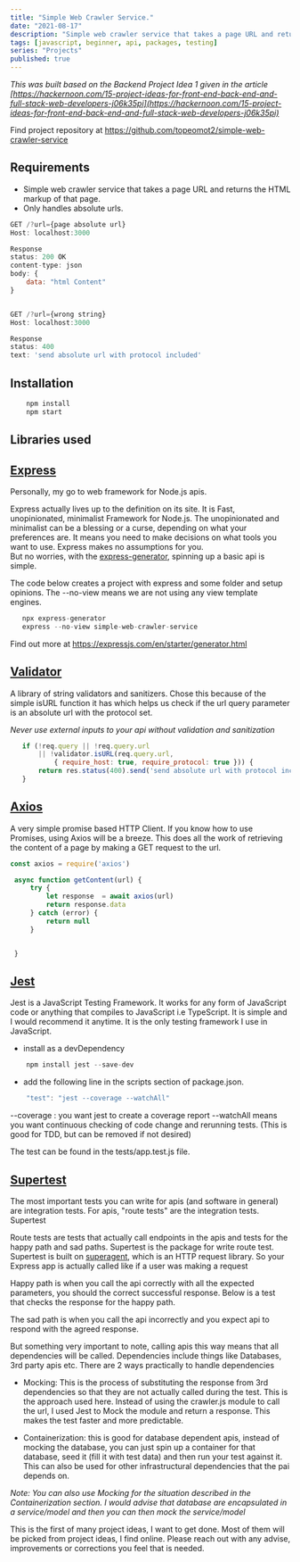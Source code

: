 ```yaml
---
title: "Simple Web Crawler Service."
date: "2021-08-17"
description: "Simple web crawler service that takes a page URL and returns the HTML markup of that page."
tags: [javascript, beginner, api, packages, testing]
series: "Projects"
published: true
---
```


_This was built based on the Backend Project Idea 1 given in the article [https://hackernoon.com/15-project-ideas-for-front-end-back-end-and-full-stack-web-developers-j06k35pi](https://hackernoon.com/15-project-ideas-for-front-end-back-end-and-full-stack-web-developers-j06k35pi)_

Find project repository at https://github.com/topeomot2/simple-web-crawler-service

## Requirements

- Simple web crawler service that takes a page URL and returns the HTML markup of that page.
- Only handles absolute urls.

```js
GET /?url={page absolute url}
Host: localhost:3000

Response
status: 200 OK
content-type: json
body: {
    data: "html Content"
}


GET /?url={wrong string}
Host: localhost:3000

Response
status: 400
text: 'send absolute url with protocol included'
```

## Installation

```Javascript
    npm install
    npm start
```

## Libraries used

## [Express](https://expressjs.com/)

Personally, my go to web framework for Node.js apis.

Express actually lives up to the definition on its site. It is Fast, unopinionated, minimalist Framework for Node.js. The unopinionated and minimalist can be a blessing or a curse, depending on what your preferences are.
It means you need to make decisions on what tools you want to use. Express makes no assumptions for you.  
 But no worries, with the [express-generator](https://expressjs.com/en/starter/generator.html), spinning up a basic api is simple.

The code below creates a project with express and some folder and setup opinions. The --no-view means we are not using any view template engines.

```Javascript
   npx express-generator
   express --no-view simple-web-crawler-service
```

Find out more at https://expressjs.com/en/starter/generator.html

## [Validator](https://www.npmjs.com/package/validator)

A library of string validators and sanitizers. Chose this because of the simple isURL function it has which helps us check if the url query parameter is an absolute url with the protocol set.

_Never use external inputs to your api without validation and sanitization_

```Javascript
   if (!req.query || !req.query.url
       || !validator.isURL(req.query.url,
           { require_host: true, require_protocol: true })) {
       return res.status(400).send('send absolute url with protocol included')
   }
```

## [Axios](https://axios-http.com/)

A very simple promise based HTTP Client. If you know how to use Promises, using Axios will be a breeze. This does all the work of retrieving the content of a page by making a GET request to the url.

```Javascript
const axios = require('axios')

 async function getContent(url) {
     try {
         let response  = await axios(url)
         return response.data
     } catch (error) {
         return null
     }


 }
```

## [Jest](https://jestjs.io/)

Jest is a JavaScript Testing Framework. It works for any form of JavaScript code or anything that compiles to JavaScript i.e TypeScript. It is simple and I would recommend it anytime. It is the only testing framework I use in JavaScript.

- install as a devDependency

```Javascript
    npm install jest --save-dev
```

- add the following line in the scripts section of package.json.

```Javascript
    "test": "jest --coverage --watchAll"
```

--coverage : you want jest to create a coverage report
--watchAll means you want continuous checking of code change and rerunning tests. (This is good for TDD, but can be removed if not desired)

The test can be found in the tests/app.test.js file.

## [Supertest](https://www.npmjs.com/package/supertest)

The most important tests you can write for apis (and software in general) are integration tests. For apis, "route tests" are the integration tests. Supertest

Route tests are tests that actually call endpoints in the apis and tests for the happy path and sad paths. Supertest is the package for write route test. Supertest is built on [superagent](https://github.com/visionmedia/superagent), which is an HTTP request library. So your Express app is actually called like if a user was making a request

Happy path is when you call the api correctly with all the expected parameters, you should the correct successful response. Below is a test that checks the response for the happy path.

The sad path is when you call the api incorrectly and you expect api to respond with the agreed response.

But something very important to note, calling apis this way means that all dependencies will be called. Dependencies include things like Databases, 3rd party apis etc. There are 2 ways practically to handle dependencies

- Mocking: This is the process of substituting the response from 3rd dependencies so that they are not actually called during the test. This is the approach used here. Instead of using the crawler.js module to call the url, I used Jest to Mock the module and return a response. This makes the test faster and more predictable.

- Containerization: this is good for database dependent apis, instead of mocking the database, you can just spin up a container for that database, seed it (fill it with test data) and then run your test against it. This can also be used for other infrastructural dependencies that the pai depends on.

_Note: You can also use Mocking for the situation described in the Containerization section. I would advise that database are encapsulated in a service/model and then you can then mock the service/model_

This is the first of many project ideas, I want to get done. Most of them will be picked from project ideas, I find online. Please reach out with any advise, improvements or corrections you feel that is needed.
